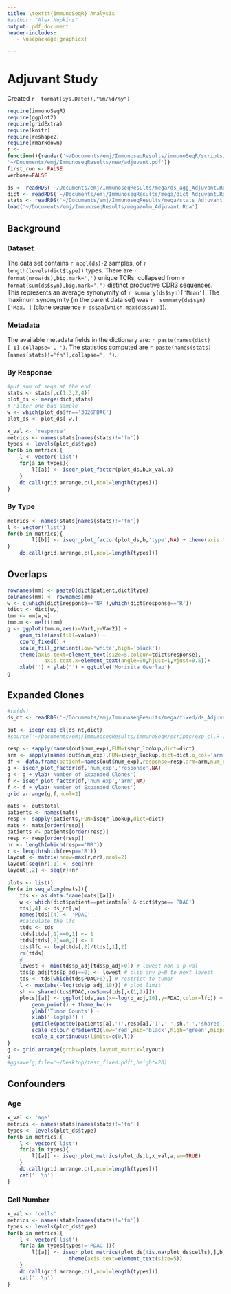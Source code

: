 ```yaml
---
title: \texttt{immunoSeqR} Analysis
#author: "Alex Hopkins"
output: pdf_document
header-includes:
   - \usepackage{graphicx}

---
```

# Adjuvant Study
Created `r  format(Sys.Date(),"%m/%d/%y")`

```r
require(immunoSeqR)
require(ggplot2)
require(gridExtra)
require(knitr)
require(reshape2)
require(rmarkdown)
r <- 
function(){render('~/Documents/emj/ImmunoseqResults/immunoSeqR/scripts/rmd/adjuvant.Rmd',output_file=
'~/Documents/emj/ImmunoseqResults/new/adjuvant.pdf')}
first_run <- FALSE
verbose=FALSE

```
```r
ds <- readRDS('~/Documents/emj/ImmunoseqResults/mega/ds_agg_Adjuvant.Rds')
dict <- readRDS('~/Documents/emj/ImmunoseqResults/mega/dict_Adjuvant.Rds')
stats <- readRDS('~/Documents/emj/ImmunoseqResults/mega/stats_Adjuvant.Rds')
load('~/Documents/emj/ImmunoseqResults/mega/olm_Adjuvant.Rda')
```
## Background
\includegraphics[width=\textwidth]{/home/ahopkins/Documents/emj/figures/J9988_timeline.pdf}

### Dataset

The data set contains `r ncol(ds)-2` samples, of `r length(levels(dict$type))` types. 
There are `r format(nrow(ds),big.mark=',')` unique TCRs, collapsed from `r 
format(sum(ds$syn),big.mark=',')` distinct productive CDR3 sequences. This represents an average 
synonymity of `r summary(ds$syn)['Mean']`. The maximum synonymity (in the parent data set) was `r 
summary(ds$syn)['Max.']` (clone sequence `r ds$aa[which.max(ds$syn)]`).\par

### Metadata  
The available metadata fields in the dictionary are: `r paste(names(dict)[-1],collapse=', ')`. The statistics computed are `r paste(names(stats)[names(stats)!='fn'],collapse=', ')`.

\clearpage


### By Response

```r
#put sum of seqs at the end
stats <- stats[,c(1,3,2,4)]
plot_ds <- merge(dict,stats)
# Filter one bad sample
w <- which(plot_ds$fn=='3026PDAC')
plot_ds <- plot_ds[-w,]

```
```r
x_val <- 'response'
metrics <- names(stats[names(stats)!='fn'])
types <- levels(plot_ds$type)
for(b in metrics){
	l <- vector('list')
	for(a in types){
	    l[[a]] <- iseqr_plot_factor(plot_ds,b,x_val,a)
	}
	do.call(grid.arrange,c(l,ncol=length(types)))
}
```
\clearpage

### By Type
```r
metrics <- names(stats[names(stats)!='fn'])
l <- vector('list')
for(b in metrics){
        l[[b]] <- iseqr_plot_factor(plot_ds,b,'type',NA) + theme(axis.text=element_text(size=5))
}
    do.call(grid.arrange,c(l,ncol=length(types)))

```
\clearpage

## Overlaps

```r
rownames(mm) <- paste0(dict$patient,dict$type)
colnames(mm) <- rownames(mm)
w <- c(which(dict$response=='NR'),which(dict$response=='R'))
tdict <- dict[w,]
tmm <- mm[w,w]
tmm.m <- melt(tmm)
g <- ggplot(tmm.m,aes(x=Var1,y=Var2)) +
    geom_tile(aes(fill=value)) +
    coord_fixed() +
    scale_fill_gradient(low='white',high='black')+
    theme(axis.text=element_text(size=5,colour=tdict$response),
            axis.text.x=element_text(angle=90,hjust=1,vjust=0.5))+
    xlab('') + ylab('') + ggtitle('Morisita Overlap')
g
```
\clearpage

## Expanded Clones
```r
#rm(ds)
ds_nt <- readRDS('~/Documents/emj/ImmunoseqResults/mega/fixed/ds_Adjuvant_fixed.Rds')
```
```r
out <- iseqr_exp_cl(ds_nt,dict)
#source('~/Documents/emj/ImmunoseqResults/immunoSeqR/scripts/exp_cl.R')
```
```r
resp <- sapply(names(out$num_exp),FUN=iseqr_lookup,dict=dict)
arm <- sapply(names(out$num_exp),FUN=iseqr_lookup,dict=dict,o_col='arm')
df <- data.frame(patient=names(out$num_exp),response=resp,arm=arm,num_exp=out$num_exp)
g <- iseqr_plot_factor(df,'num_exp','response',NA)
g <- g + ylab('Number of Expanded Clones')
f <- iseqr_plot_factor(df,'num_exp','arm',NA)
f <- f + ylab('Number of Expanded Clones')
grid.arrange(g,f,ncol=2)

```
```r
mats <- out$total
patients <- names(mats)
resp <- sapply(patients,FUN=iseqr_lookup,dict=dict)
mats <- mats[order(resp)]
patients <- patients[order(resp)]
resp <- resp[order(resp)]
nr <- length(which(resp=='NR'))
r <- length(which(resp=='R'))
layout <- matrix(nrow=max(r,nr),ncol=2)
layout[seq(nr),1] <- seq(nr)
layout[,2] <- seq(r)+nr

plots <- list()
for(a in seq_along(mats)){
    tds <- as.data.frame(mats[[a]])
    w <- which(dict$patient==patients[a] & dict$type=='PDAC')
    tds[,4] <- ds_nt[,w]
    names(tds)[4] <- 'PDAC'
    #calculate the lfc
    ttds <- tds
    ttds[ttds[,1]==0,1] <- 1
    ttds[ttds[,2]==0,2] <- 1
    tds$lfc <- log(ttds[,2]/ttds[,1],2)
    rm(ttds)
    #
    lowest <- min(tds$p_adj[tds$p_adj>0]) # lowest non-0 p-val
    tds$p_adj[tds$p_adj==0] <- lowest # clip any p=0 to next lowest
    tds <- tds[which(tds$PDAC>0),] # restrict to tumor
    l <- max(abs(-log(tds$p_adj,10))) # plot limit
    sh <- shared(tds$PDAC,rowSums(tds[,c(1,2)]))
    plots[[a]] <- ggplot(tds,aes(x=-log(p_adj,10),y=PDAC,color=lfc)) +
        geom_point() + theme_bw()+
        ylab('Tumor Counts') +
        xlab('-log(p)') +
        ggtitle(paste0(patients[a],'(',resp[a],')',' ',sh,' ','shared')) +
        scale_colour_gradient2(low='red',mid='black',high='green',midpoint=0)+
        scale_x_continuous(limits=c(0,l))
}
g <- grid.arrange(grobs=plots,layout_matrix=layout)
g
#ggsave(g,file='~/Desktop/test_fixed.pdf',height=20)
```


\clearpage

## Confounders

### Age

```r
x_val <- 'age'
metrics <- names(stats[names(stats)!='fn'])
types <- levels(plot_ds$type)
for(b in metrics){
    l <- vector('list')
    for(a in types){
        l[[a]] <- iseqr_plot_metrics(plot_ds,b,x_val,a,sm=TRUE)
    }
    do.call(grid.arrange,c(l,ncol=length(types)))
	cat('  \n')
}
```

### Cell Number

```r
x_val <- 'cells'
metrics <- names(stats[names(stats)!='fn'])
types <- levels(plot_ds$type)
for(b in metrics){
    l <- vector('list')
    for(a in types[types!='PDAC']){
        l[[a]] <- iseqr_plot_metrics(plot_ds[!is.na(plot_ds$cells),],b,x_val,a) + 
					theme(axis.text=element_text(size=5))
    }
    do.call(grid.arrange,c(l,ncol=length(types)))  
	cat('  \n')
}
```

